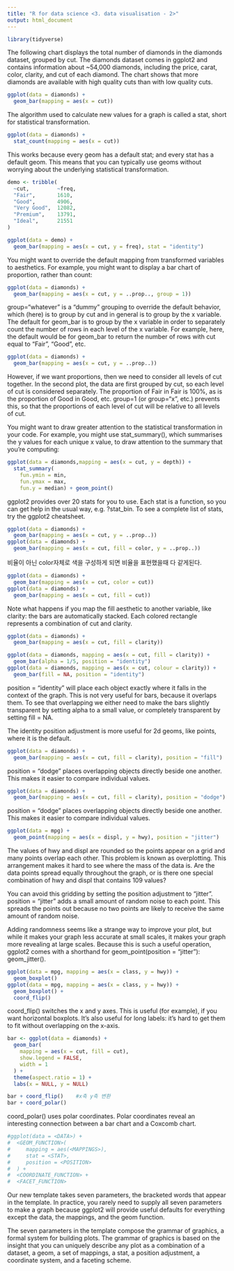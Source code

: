 ```yaml
---
title: "R for data science <3. data visualisation - 2>"
output: html_document
---
```

```r
library(tidyverse)
```
The following chart displays the total number of diamonds in the diamonds dataset, grouped by cut. The diamonds dataset comes in ggplot2 and contains information about ~54,000 diamonds, including the price, carat, color, clarity, and cut of each diamond. The chart shows that more diamonds are available with high quality cuts than with low quality cuts.
```r
ggplot(data = diamonds) + 
  geom_bar(mapping = aes(x = cut))
```
The algorithm used to calculate new values for a graph is called a stat, short for statistical transformation. 
```r
ggplot(data = diamonds) + 
  stat_count(mapping = aes(x = cut))
```
This works because every geom has a default stat; and every stat has a default geom. This means that you can typically use geoms without worrying about the underlying statistical transformation. 
```r
demo <- tribble(
  ~cut,         ~freq,
  "Fair",       1610,
  "Good",       4906,
  "Very Good",  12082,
  "Premium",    13791,
  "Ideal",      21551
)

ggplot(data = demo) +
  geom_bar(mapping = aes(x = cut, y = freq), stat = "identity")
```
You might want to override the default mapping from transformed variables to aesthetics. For example, you might want to display a bar chart of proportion, rather than count:
```r
ggplot(data = diamonds) + 
  geom_bar(mapping = aes(x = cut, y = ..prop.., group = 1))
```
group="whatever" is a "dummy" grouping to override the default behavior, which (here) is to group by cut and in general is to group by the x variable. The default for geom_bar is to group by the x variable in order to separately count the number of rows in each level of the x variable. For example, here, the default would be for geom_bar to return the number of rows with cut equal to "Fair", "Good", etc.
```r
ggplot(data = diamonds) + 
  geom_bar(mapping = aes(x = cut, y = ..prop..))
```
However, if we want proportions, then we need to consider all levels of cut together. In the second plot, the data are first grouped by cut, so each level of cut is considered separately. The proportion of Fair in Fair is 100%, as is the proportion of Good in Good, etc. group=1 (or group="x", etc.) prevents this, so that the proportions of each level of cut will be relative to all levels of cut.









You might want to draw greater attention to the statistical transformation in your code. For example, you might use stat_summary(), which summarises the y values for each unique x value, to draw attention to the summary that you’re computing:
```r
ggplot(data = diamonds,mapping = aes(x = cut, y = depth)) + 
  stat_summary(
    fun.ymin = min,
    fun.ymax = max,
    fun.y = median) + geom_point()
```
ggplot2 provides over 20 stats for you to use. Each stat is a function, so you can get help in the usual way, e.g. ?stat_bin. To see a complete list of stats, try the ggplot2 cheatsheet.
```r
ggplot(data = diamonds) + 
  geom_bar(mapping = aes(x = cut, y = ..prop..))
ggplot(data = diamonds) + 
  geom_bar(mapping = aes(x = cut, fill = color, y = ..prop..))
```
비율이 아닌 color자체로 색을 구성하게 되면 비율을 표현했을때 다 같게된다.
```r
ggplot(data = diamonds) + 
  geom_bar(mapping = aes(x = cut, color = cut))
ggplot(data = diamonds) + 
  geom_bar(mapping = aes(x = cut, fill = cut))
```
Note what happens if you map the fill aesthetic to another variable, like clarity: the bars are automatically stacked. Each colored rectangle represents a combination of cut and clarity.
```r
ggplot(data = diamonds) + 
  geom_bar(mapping = aes(x = cut, fill = clarity))
```
```r
ggplot(data = diamonds, mapping = aes(x = cut, fill = clarity)) + 
  geom_bar(alpha = 1/5, position = "identity")
ggplot(data = diamonds, mapping = aes(x = cut, colour = clarity)) + 
  geom_bar(fill = NA, position = "identity")
```
position = "identity" will place each object exactly where it falls in the context of the graph. This is not very useful for bars, because it overlaps them. To see that overlapping we either need to make the bars slightly transparent by setting alpha to a small value, or completely transparent by setting fill = NA.

The identity position adjustment is more useful for 2d geoms, like points, where it is the default.

```r
ggplot(data = diamonds) + 
  geom_bar(mapping = aes(x = cut, fill = clarity), position = "fill")
```
position = "dodge" places overlapping objects directly beside one another. This makes it easier to compare individual values.
```r
ggplot(data = diamonds) + 
  geom_bar(mapping = aes(x = cut, fill = clarity), position = "dodge")
```
position = "dodge" places overlapping objects directly beside one another. This makes it easier to compare individual values.
```r
ggplot(data = mpg) + 
  geom_point(mapping = aes(x = displ, y = hwy), position = "jitter")
```
The values of hwy and displ are rounded so the points appear on a grid and many points overlap each other. This problem is known as overplotting. This arrangement makes it hard to see where the mass of the data is. Are the data points spread equally throughout the graph, or is there one special combination of hwy and displ that contains 109 values?

You can avoid this gridding by setting the position adjustment to “jitter”. position = "jitter" adds a small amount of random noise to each point. This spreads the points out because no two points are likely to receive the same amount of random noise.

Adding randomness seems like a strange way to improve your plot, but while it makes your graph less accurate at small scales, it makes your graph more revealing at large scales. Because this is such a useful operation, ggplot2 comes with a shorthand for geom_point(position = "jitter"): geom_jitter().
```r
ggplot(data = mpg, mapping = aes(x = class, y = hwy)) + 
  geom_boxplot()
ggplot(data = mpg, mapping = aes(x = class, y = hwy)) + 
  geom_boxplot() +
  coord_flip()
```
coord_flip() switches the x and y axes. This is useful (for example), if you want horizontal boxplots. It’s also useful for long labels: it’s hard to get them to fit without overlapping on the x-axis.





```r
bar <- ggplot(data = diamonds) + 
  geom_bar(
    mapping = aes(x = cut, fill = cut), 
    show.legend = FALSE,
    width = 1
  ) + 
  theme(aspect.ratio = 1) +
  labs(x = NULL, y = NULL)

bar + coord_flip()    #x축 y축 변환
bar + coord_polar()   
```
coord_polar() uses polar coordinates. Polar coordinates reveal an interesting connection between a bar chart and a Coxcomb chart.








```r
#ggplot(data = <DATA>) + 
#  <GEOM_FUNCTION>(
#     mapping = aes(<MAPPINGS>),
#     stat = <STAT>, 
#     position = <POSITION>
#  ) +
#  <COORDINATE_FUNCTION> +
#  <FACET_FUNCTION>
```
Our new template takes seven parameters, the bracketed words that appear in the template. In practice, you rarely need to supply all seven parameters to make a graph because ggplot2 will provide useful defaults for everything except the data, the mappings, and the geom function.

The seven parameters in the template compose the grammar of graphics, a formal system for building plots. The grammar of graphics is based on the insight that you can uniquely describe any plot as a combination of a dataset, a geom, a set of mappings, a stat, a position adjustment, a coordinate system, and a faceting scheme.
